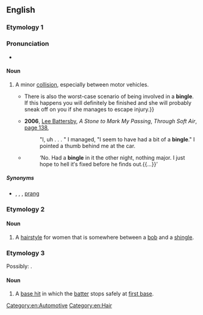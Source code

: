 ==English==

===Etymology 1===
{{rfe|lang=en}}

===Pronunciation===
* {{audio|en-au-bingle.ogg|Audio (AU)|lang=en}}

====Noun====
{{en-noun}}

# {{lb|en|Australia|informal}} A minor [[collision]], especially between motor vehicles.
#* {{quote-text|year=2005|author=Johnny Blue|title=The Blue Riders' Club|page=144|url=http://books.google.com.au/books?id=b-Xqj4M1QSAC&pg=PA144&dq=%22a+bingle%22%7C%22bingles%22+car+OR+vehicle+-intitle:%22bingle%22+-inauthor:%22bingle%22&hl=en&ei=nl3oTtbgEeyViAfw_7TNCA&sa=X&oi=book_result&ct=result&redir_esc=y#v=onepage&q=%22a%20bingle%22%7C%22bingles%22%20car%20OR%20vehicle%20-intitle%3A%22bingle%22%20-inauthor%3A%22bingle%22&f=false|passage=It is always an advantage if you have a sexy car, but if you pick her up in a rusty Datsun 180B you may as well say goodnight.{{...}}There is also the worst-case scenario of being involved in a '''bingle'''. If this happens you will definitely be finished and she will probably sneak off on you if she manages to escape injury.}}
#* '''2006''', [[w:Lee Battersby|Lee Battersby]], ''A Stone to Mark My Passing'', ''Through Soft Air'', [http://books.google.com.au/books?id=lFHZOozNgCwC&pg=PA138&dq=%22a+bingle%22|%22bingles%22+car+OR+vehicle+-intitle:%22bingle%22+-inauthor:%22bingle%22&hl=en&ei=FGHoTpT1CuidiAfv7-z4CA&sa=X&oi=book_result&ct=result&redir_esc=y#v=onepage&q=%22a%20bingle%22|%22bingles%22%20car%20OR%20vehicle%20-intitle%3A%22bingle%22%20-inauthor%3A%22bingle%22&f=false page 138],
#*: "I, uh . . . " I managed, "I seem to have had a bit of a '''bingle'''." I pointed a thumb behind me at the car.
#* {{quote-text|year=2010|author=Felicity Young|title=Take Out|page=163|url=http://books.google.com.au/books?id=5PfJ32aL-ZQC&pg=PA163&dq=%22a+bingle%22%7C%22bingles%22+car+OR+vehicle+-intitle:%22bingle%22+-inauthor:%22bingle%22&hl=en&ei=nl3oTtbgEeyViAfw_7TNCA&sa=X&oi=book_result&ct=result&redir_esc=y#v=onepage&q=%22a%20bingle%22%7C%22bingles%22%20car%20OR%20vehicle%20-intitle%3A%22bingle%22%20-inauthor%3A%22bingle%22&f=false|passage=‘But you've still got your father′s car haven′t you?’}}
#*: ‘No. Had a '''bingle''' in it the other night, nothing major. I just hope to hell it′s fixed before he finds out.{{...}}’

=====Synonyms=====
* {{l|en|collision}}, {{l|en|crash}}, {{l|en|fender-bender}} {{qualifier|US}}, [[prang]] {{qualifier|UK}}

===Etymology 2===
{{blend|bob|shingle|lang=en}}

====Noun====
{{en-noun}}

# A [[hairstyle]] for women that is somewhere between a [[bob]] and a [[shingle]].

===Etymology 3===
Possibly: {{blend|bat|single|lang=en|nocap=1}}.

====Noun====
{{en-noun}}

# {{lb|en|baseball|slang}} A [[base hit]] in which the [[batter]] stops safely at [[first base]].

[[Category:en:Automotive]]
[[Category:en:Hair]]